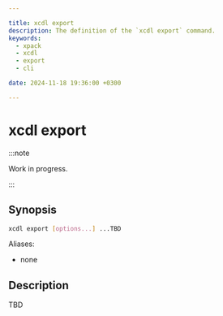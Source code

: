 ```yaml
---

title: xcdl export
description: The definition of the `xcdl export` command.
keywords:
  - xpack
  - xcdl
  - export
  - cli

date: 2024-11-18 19:36:00 +0300

---
```


# xcdl export

:::note

Work in progress.

:::

## Synopsis

```sh
xcdl export [options...] ...TBD
```

Aliases:

- none

## Description

TBD
